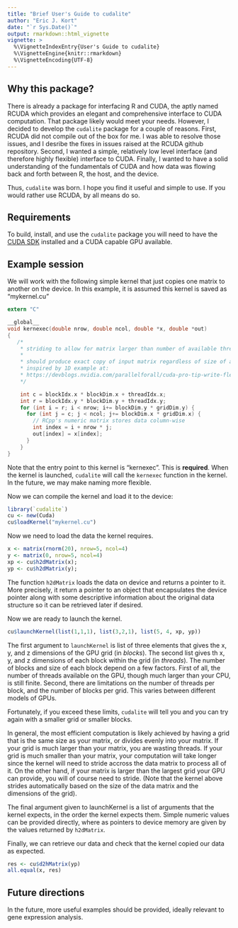 ```yaml
---
title: "Brief User's Guide to cudalite"
author: "Eric J. Kort"
date: "`r Sys.Date()`"
output: rmarkdown::html_vignette
vignette: >
  %\VignetteIndexEntry{User's Guide to cudalite}
  %\VignetteEngine{knitr::rmarkdown}
  %\VignetteEncoding{UTF-8}
---
```


## Why this package?

There is already a package for interfacing R and CUDA, the aptly named RCUDA which provides an elegant and comprehensive interface to CUDA computation.  That package likely would meet your needs.  However, I decided to develop the `cudalite` package for a couple of reasons.  First, RCUDA did not compile out of the box for me.  I was able to resolve those issues, and I desribe the fixes in issues raised at the RCUDA github repository.  Second, I wanted a simple, relatively low level interface (and therefore highly flexible) interface to CUDA. Finally, I wanted to have a solid understanding of the fundamentals of CUDA and how data was flowing back and forth between R, the host, and the device.

Thus, `cudalite` was born.  I hope you find it useful and simple to use.  If you would rather use RCUDA, by all means do so.


## Requirements

To build, install, and use the `cudalite` package you will need to have the [CUDA SDK](https://developer.nvidia.com/cuda-downloads) installed and a CUDA capable GPU available.  

## Example session

We will work with the following simple kernel that just copies one matrix to another on the device.  In this example, it is assumed this kernel is saved as "mykernel.cu"

```c
extern "C" 

__global__
void kernexec(double nrow, double ncol, double *x, double *out)
{
   /*
    * striding to allow for matrix larger than number of available threads
    *
    * should produce exact copy of input matrix regardless of size of available device grid
    * inspired by 1D example at: 
    * https://devblogs.nvidia.com/parallelforall/cuda-pro-tip-write-flexible-kernels-grid-stride-loops/
    */

    int c = blockIdx.x * blockDim.x + threadIdx.x;
    int r = blockIdx.y * blockDim.y + threadIdx.y;
    for (int i = r; i < nrow; i+= blockDim.y * gridDim.y) {
      for (int j = c; j < ncol; j+= blockDim.x * gridDim.x) {
        // RCpp's numeric matrix stores data column-wise
        int index = i + nrow * j;
        out[index] = x[index];
      }
    }
}

```

Note that the entry point to this kernel is "kernexec".  This is **required**.  When the kernel is launched, `cudalite` will call the `kernexec` function in the kernel.  In the future, we may make naming more flexible.  

Now we can compile the kernel and load it to the device:

```r
library(`cudalite`)
cu <- new(Cuda)
cu$loadKernel("mykernel.cu")
```

Now we need to load the data the kernel requires. 

```r
x <- matrix(rnorm(20), nrow=5, ncol=4)
y <- matrix(0, nrow=5, ncol=4)
xp <- cu$h2dMatrix(x);
yp <- cu$h2dMatrix(y);
```

The function `h2dMatrix` loads the data on device and returns a pointer to it.  More precisely, it return a pointer to an object that encapsulates the device pointer along with some descriptive information about the original data structure so it can be retrieved later if desired.

Now we are ready to launch the kernel.
```r
cu$launchKernel(list(1,1,1), list(3,2,1), list(5, 4, xp, yp))
```

The first argument to `launchKernel` is list of three elements that gives the x, y, and z dimensions of the GPU grid (in *blocks*).  The second list gives th x, y, and z dimensions of each block within the grid (in *threads*).  The number of blocks and size of each block depend on a few factors. First of all, the number of threads available on the GPU, though much larger than your CPU, is still finite.  Second, there are limitations on the number of threads per block, and the number of blocks per grid.  This varies between different models of GPUs.

Fortunately, if you exceed these limits, `cudalite` will tell you and you can try again with a smaller grid or smaller blocks.

In general, the most efficient computation is likely achieved by having a grid that is the same size as your matrix, or divides evenly into your matrix.  If your grid is much larger than your matrix, you are wasting threads.  If your grid is much smaller than your matrix, your computation will take longer since the kernel will need to stride accross the data matrix to process all of it.  On the other hand, if your matrix is larger than the largest grid your GPU can provide, you will of course need to stride.  (Note that the kernel above strides automatically based on the size of the data matrix and the dimensions of the grid).

The final argument given to launchKernel is a list of arguments that the kernel expects, in the order the kernel expects them.  Simple numeric values can be provided directly, where as pointers to device memory are given by the values returned by `h2dMatrix`.

Finally, we can retrieve our data and check that the kernel copied our data as expected.

```r
res <- cu$d2hMatrix(yp)
all.equal(x, res)
```

## Future directions

In the future, more useful examples should be provided, ideally relevant to gene expression analysis.



